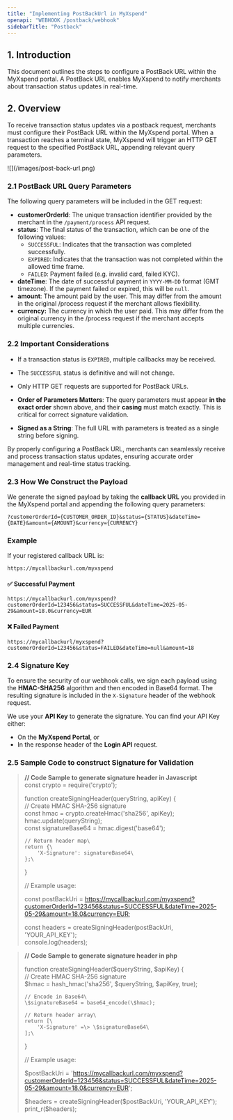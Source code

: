 ```yaml
---
title: "Implementing PostBackUrl in MyXspend"
openapi: "WEBHOOK /postback/webhook"
sidebarTitle: "Postback"
---
```


## 1. Introduction

This document outlines the steps to configure a PostBack URL within the MyXspend portal. A PostBack URL enables MyXspend to notify merchants about transaction status updates in real-time.

## 2. Overview

To receive transaction status updates via a postback request, merchants must configure their PostBack URL within the MyXspend portal. When a transaction reaches a terminal state, MyXspend will trigger an HTTP GET request to the specified PostBack URL, appending relevant query parameters.

<Frame>
  ![](/images/post-back-url.png)
</Frame>

### 2.1 PostBack URL Query Parameters

The following query parameters will be included in the GET request:

- **customerOrderId**: The unique transaction identifier provided by the merchant in the `/payment/process` API request.
- **status**: The final status of the transaction, which can be one of the following values:
  - `SUCCESSFUL`: Indicates that the transaction was completed successfully.
  - `EXPIRED`: Indicates that the transaction was not completed within the allowed time frame.
  - `FAILED`: Payment failed (e.g. invalid card, failed KYC).
- **dateTime**: The date of successful payment in `YYYY-MM-DD` format (GMT timezone). If the payment failed or expired, this will be `null`.
- **amount**: The amount paid by the user. This may differ from the amount in the original /process request if the merchant allows flexibility.
- **currency:**  The currency in which the user paid. This may differ from the original currency in the /process request if the merchant accepts multiple currencies.

### 2.2 Important Considerations

- If a transaction status is `EXPIRED`, multiple callbacks may be received.
- The `SUCCESSFUL` status is definitive and will not change.
- Only HTTP GET requests are supported for PostBack URLs.


- **Order of Parameters Matters**: The query parameters must appear **in the exact order** shown above, and their **casing** must match exactly. This is critical for correct signature validation.
- **Signed as a String**: The full URL with parameters is treated as a single string before signing.

By properly configuring a PostBack URL, merchants can seamlessly receive and process transaction status updates, ensuring accurate order management and real-time status tracking.

### 2.3 How We Construct the Payload

We generate the signed payload by taking the **callback URL** you provided in the MyXspend portal and appending the following query parameters:

```
?customerOrderId={CUSTOMER_ORDER_ID}&status={STATUS}&dateTime={DATE}&amount={AMOUNT}&currency={CURRENCY}
```

### Example

If your registered callback URL is:

```
https://mycallbackurl.com/myxspend
```

#### ✅ Successful Payment

```
https://mycallbackurl.com/myxspend?customerOrderId=123456&status=SUCCESSFUL&dateTime=2025-05-29&amount=18.0&currency=EUR
```

#### ❌ Failed Payment

```
https://mycallbackurl/myxspend?customerOrderId=123456&status=FAILED&dateTime=null&amount=18
```

### 2.4 Signature Key

To ensure the security of our webhook calls, we sign each payload using the **HMAC-SHA256** algorithm and then encoded in Base64 format. The resulting signature is included in the `X-Signature` header of the webhook request.

We use your **API Key** to generate the signature. You can find your API Key either:

- On the **MyXspend Portal**, or
- In the response header of the **Login API** request.

### 2.5 Sample Code to construct Signature for Validation 

> **// Code Sample to generate signature header in Javascript**\
> const crypto = require('crypto');
>
> function createSigningHeader(queryString, apiKey) {\
>     // Create HMAC SHA-256 signature\
>     const hmac = crypto.createHmac('sha256', apiKey);\
>     hmac.update(queryString);\
>     const signatureBase64 = hmac.digest('base64');
>
>     // Return header map\
>     return {\
>         'X-Signature': signatureBase64\
>     };\
> }
>
> // Example usage:
>
> const postBackUri = https://mycallbackurl.com/myxspend?customerOrderId=123456&status=SUCCESSFUL&dateTime=2025-05-29&amount=18.0&currency=EUR;
>
> const headers = createSigningHeader(postBackUri, 'YOUR_API_KEY');\
> console.log(headers);

> **// Code Sample to generate signature header in php**
>
> function createSigningHeader(\$queryString, \$apiKey) {\
>     // Create HMAC SHA-256 signature\
>     \$hmac = hash_hmac('sha256', \$queryString, \$apiKey, true);
>
>     // Encode in Base64\
>     \$signatureBase64 = base64_encode(\$hmac);
>
>     // Return header array\
>     return [\
>         'X-Signature' =\> \$signatureBase64\
>     ];\
> }
>
> // Example usage:
>
> \$postBackUri = 'https://mycallbackurl.com/myxspend?customerOrderId=123456&status=SUCCESSFUL&dateTime=2025-05-29&amount=18.0&currency=EUR';
>
> \$headers = createSigningHeader(\$postBackUri, 'YOUR_API_KEY');\
> print_r(\$headers);